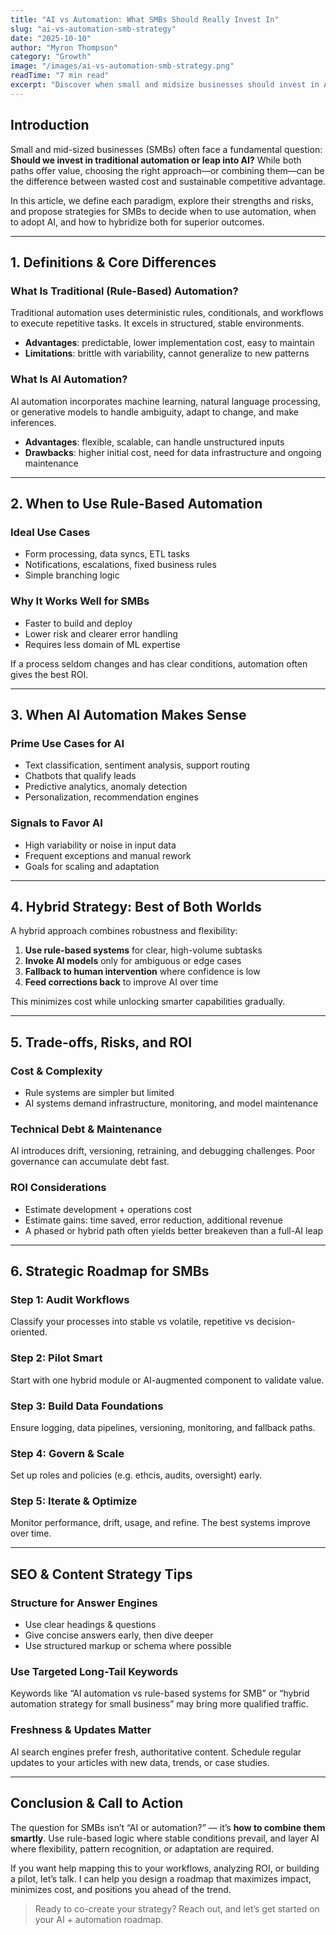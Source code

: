 ```yaml
---
title: "AI vs Automation: What SMBs Should Really Invest In"
slug: "ai-vs-automation-smb-strategy"
date: "2025-10-10"
author: "Myron Thompson"
category: "Growth"
image: "/images/ai-vs-automation-smb-strategy.png"
readTime: "7 min read"
excerpt: "Discover when small and midsize businesses should invest in AI or traditional automation—learn a strategic approach to maximize ROI and future-proof your workflows."
---
```


## Introduction

Small and mid-sized businesses (SMBs) often face a fundamental question: **Should we invest in traditional automation or leap into AI?** While both paths offer value, choosing the right approach—or combining them—can be the difference between wasted cost and sustainable competitive advantage.

In this article, we define each paradigm, explore their strengths and risks, and propose strategies for SMBs to decide when to use automation, when to adopt AI, and how to hybridize both for superior outcomes.

---

## 1. Definitions & Core Differences

### What Is Traditional (Rule-Based) Automation?

Traditional automation uses deterministic rules, conditionals, and workflows to execute repetitive tasks. It excels in structured, stable environments.

- **Advantages**: predictable, lower implementation cost, easy to maintain  
- **Limitations**: brittle with variability, cannot generalize to new patterns  

### What Is AI Automation?

AI automation incorporates machine learning, natural language processing, or generative models to handle ambiguity, adapt to change, and make inferences.

- **Advantages**: flexible, scalable, can handle unstructured inputs  
- **Drawbacks**: higher initial cost, need for data infrastructure and ongoing maintenance  

---

## 2. When to Use Rule-Based Automation

### Ideal Use Cases

- Form processing, data syncs, ETL tasks  
- Notifications, escalations, fixed business rules  
- Simple branching logic  

### Why It Works Well for SMBs

- Faster to build and deploy  
- Lower risk and clearer error handling  
- Requires less domain of ML expertise  

If a process seldom changes and has clear conditions, automation often gives the best ROI.

---

## 3. When AI Automation Makes Sense

### Prime Use Cases for AI

- Text classification, sentiment analysis, support routing  
- Chatbots that qualify leads  
- Predictive analytics, anomaly detection  
- Personalization, recommendation engines  

### Signals to Favor AI

- High variability or noise in input data  
- Frequent exceptions and manual rework  
- Goals for scaling and adaptation  

---

## 4. Hybrid Strategy: Best of Both Worlds

A hybrid approach combines robustness and flexibility:

1. **Use rule-based systems** for clear, high-volume subtasks  
2. **Invoke AI models** only for ambiguous or edge cases  
3. **Fallback to human intervention** where confidence is low  
4. **Feed corrections back** to improve AI over time  

This minimizes cost while unlocking smarter capabilities gradually.

---

## 5. Trade-offs, Risks, and ROI

### Cost & Complexity

- Rule systems are simpler but limited  
- AI systems demand infrastructure, monitoring, and model maintenance  

### Technical Debt & Maintenance

AI introduces drift, versioning, retraining, and debugging challenges. Poor governance can accumulate debt fast.

### ROI Considerations

- Estimate development + operations cost  
- Estimate gains: time saved, error reduction, additional revenue  
- A phased or hybrid path often yields better breakeven than a full-AI leap

---

## 6. Strategic Roadmap for SMBs

### Step 1: Audit Workflows

Classify your processes into stable vs volatile, repetitive vs decision-oriented.

### Step 2: Pilot Smart

Start with one hybrid module or AI-augmented component to validate value.

### Step 3: Build Data Foundations

Ensure logging, data pipelines, versioning, monitoring, and fallback paths.

### Step 4: Govern & Scale

Set up roles and policies (e.g. ethcis, audits, oversight) early.

### Step 5: Iterate & Optimize

Monitor performance, drift, usage, and refine. The best systems improve over time.

---

## SEO & Content Strategy Tips

### Structure for Answer Engines

- Use clear headings & questions  
- Give concise answers early, then dive deeper  
- Use structured markup or schema where possible  

### Use Targeted Long-Tail Keywords

Keywords like “AI automation vs rule-based systems for SMB” or “hybrid automation strategy for small business” may bring more qualified traffic.

### Freshness & Updates Matter

AI search engines prefer fresh, authoritative content. Schedule regular updates to your articles with new data, trends, or case studies.

---

## Conclusion & Call to Action

The question for SMBs isn’t “AI or automation?” — it’s **how to combine them smartly**. Use rule-based logic where stable conditions prevail, and layer AI where flexibility, pattern recognition, or adaptation are required.

If you want help mapping this to your workflows, analyzing ROI, or building a pilot, let’s talk. I can help you design a roadmap that maximizes impact, minimizes cost, and positions you ahead of the trend.

> Ready to co-create your strategy? Reach out, and let’s get started on your AI + automation roadmap.

